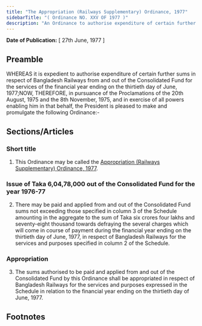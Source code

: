 ```yaml
---
title: "The Appropriation (Railways Supplementary) Ordinance, 1977"
sidebarTitle: "( Ordinance NO. XXV OF 1977 )"
description: "An Ordinance to authorise expenditure of certain further sums in respect of Bangladesh Railways from and out of the Consolidated Fund for the services of the financial year ending on the thirtieth day of June, 1977."
---
```


**Date of Publication:** [ 27th June, 1977 ]

## Preamble

WHEREAS it is expedient to authorise expenditure of certain further sums in respect of Bangladesh Railways from and out of the Consolidated Fund for the services of the financial year ending on the thirtieth day of June, 1977;NOW, THEREFORE, in pursuance of the Proclamations of the 20th August, 1975 and the 8th November, 1975, and in exercise of all powers enabling him in that behalf, the President is pleased to make and promulgate the following Ordinance:-

## Sections/Articles

### Short title

1. This Ordinance may be called the [Appropriation (Railways Supplementary) Ordinance, 1977](/act-548.html "Appropriation (Railways Supplementary) Ordinance, 1977").

### Issue of Taka 6,04,78,000 out of the Consolidated Fund for the year 1976-77

2. There may be paid and applied from and out of the Consolidated Fund sums not exceeding those specified in column 3 of the Schedule amounting in the aggregate to the sum of Taka six crores four lakhs and seventy-eight thousand towards defraying the several charges which will come in course of payment during the financial year ending on the thirtieth day of June, 1977, in respect of Bangladesh Railways for the services and purposes specified in column 2 of the Schedule.

### Appropriation

3. The sums authorised to be paid and applied from and out of the Consolidated Fund by this Ordinance shall be appropriated in respect of Bangladesh Railways for the services and purposes expressed in the Schedule in relation to the financial year ending on the thirtieth day of June, 1977.

## Footnotes
